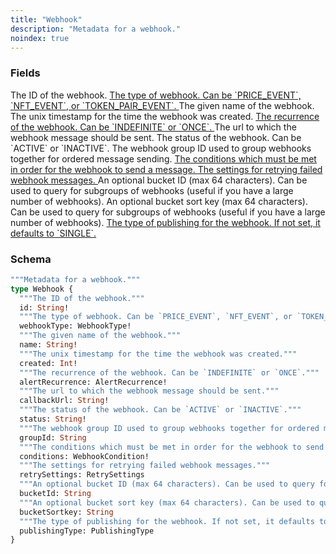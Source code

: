 ```yaml
---
title: "Webhook"
description: "Metadata for a webhook."
noindex: true
---
```


### Fields

<ResponseField name="id" type="String!" required>
  The ID of the webhook.
</ResponseField>

<a href="/api-reference/types/webhooktype">
  <ResponseField name="webhookType" type="WebhookType!" required>
    The type of webhook. Can be `PRICE_EVENT`, `NFT_EVENT`, or `TOKEN_PAIR_EVENT`.
  </ResponseField>
</a>

<ResponseField name="name" type="String!" required>
  The given name of the webhook.
</ResponseField>

<ResponseField name="created" type="Int!" required>
  The unix timestamp for the time the webhook was created.
</ResponseField>

<a href="/api-reference/types/alertrecurrence">
  <ResponseField name="alertRecurrence" type="AlertRecurrence!" required>
    The recurrence of the webhook. Can be `INDEFINITE` or `ONCE`.
  </ResponseField>
</a>

<ResponseField name="callbackUrl" type="String!" required>
  The url to which the webhook message should be sent.
</ResponseField>

<ResponseField name="status" type="String!" required>
  The status of the webhook. Can be `ACTIVE` or `INACTIVE`.
</ResponseField>

<ResponseField name="groupId" type="String">
  The webhook group ID used to group webhooks together for ordered message sending.
</ResponseField>

<a href="/api-reference/types/webhookcondition">
  <ResponseField name="conditions" type="WebhookCondition!" required>
    The conditions which must be met in order for the webhook to send a message.
  </ResponseField>
</a>

<a href="/api-reference/types/retrysettings">
  <ResponseField name="retrySettings" type="RetrySettings">
    The settings for retrying failed webhook messages.
  </ResponseField>
</a>

<ResponseField name="bucketId" type="String">
  An optional bucket ID (max 64 characters). Can be used to query for subgroups of webhooks (useful if you have a large number of webhooks).
</ResponseField>

<ResponseField name="bucketSortkey" type="String">
  An optional bucket sort key (max 64 characters). Can be used to query for subgroups of webhooks (useful if you have a large number of webhooks).
</ResponseField>

<a href="/api-reference/types/publishingtype">
  <ResponseField name="publishingType" type="PublishingType">
    The type of publishing for the webhook. If not set, it defaults to `SINGLE`.
  </ResponseField>
</a>

### Schema


```graphql 
"""Metadata for a webhook."""
type Webhook {
  """The ID of the webhook."""
  id: String!
  """The type of webhook. Can be `PRICE_EVENT`, `NFT_EVENT`, or `TOKEN_PAIR_EVENT`."""
  webhookType: WebhookType!
  """The given name of the webhook."""
  name: String!
  """The unix timestamp for the time the webhook was created."""
  created: Int!
  """The recurrence of the webhook. Can be `INDEFINITE` or `ONCE`."""
  alertRecurrence: AlertRecurrence!
  """The url to which the webhook message should be sent."""
  callbackUrl: String!
  """The status of the webhook. Can be `ACTIVE` or `INACTIVE`."""
  status: String!
  """The webhook group ID used to group webhooks together for ordered message sending."""
  groupId: String
  """The conditions which must be met in order for the webhook to send a message."""
  conditions: WebhookCondition!
  """The settings for retrying failed webhook messages."""
  retrySettings: RetrySettings
  """An optional bucket ID (max 64 characters). Can be used to query for subgroups of webhooks (useful if you have a large number of webhooks)."""
  bucketId: String
  """An optional bucket sort key (max 64 characters). Can be used to query for subgroups of webhooks (useful if you have a large number of webhooks)."""
  bucketSortkey: String
  """The type of publishing for the webhook. If not set, it defaults to `SINGLE`."""
  publishingType: PublishingType
}
```
